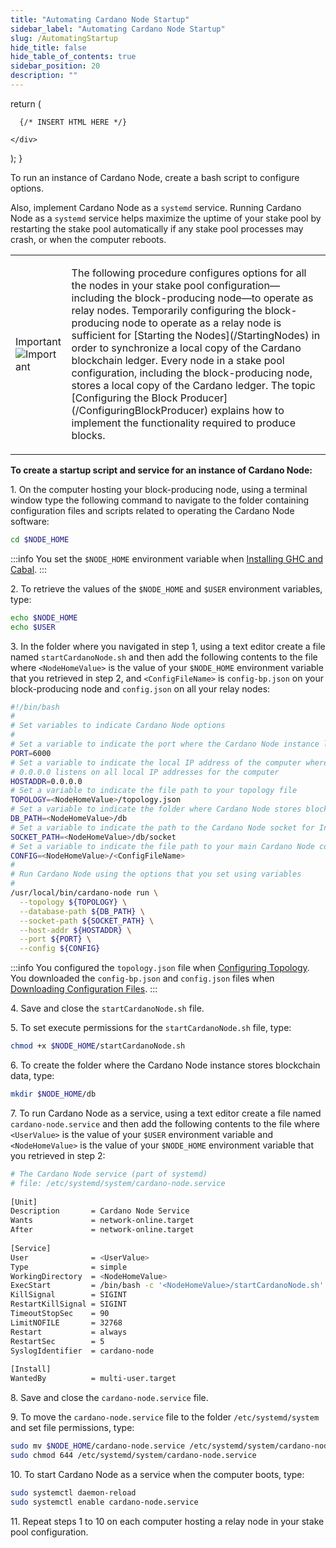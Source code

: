 ```yaml
---
title: "Automating Cardano Node Startup"
sidebar_label: "Automating Cardano Node Startup"
slug: /AutomatingStartup
hide_title: false
hide_table_of_contents: true
sidebar_position: 20
description: ""
---
```



  return (
    <div>

      {/* INSERT HTML HERE */}

    </div>
  );
}

<!-- <HTMLContent /> -->

To run an instance of Cardano Node, create a bash script to configure options.

Also, implement Cardano Node as a `systemd` service. Running Cardano Node as a `systemd` service helps maximize the uptime of your stake pool by restarting the stake pool automatically if any stake pool processes may crash, or when the computer reboots.

<table class="box">
  <tbody>
    <tr>
      <td class="boxLabel"><p class="boxLabel">Important<br /><img src="img/BoxImportant.png" alt="Important" /></p></td>
      <td class="boxText"><p class="boxText">The following procedure configures options for all the nodes in your stake pool configuration—including the block-producing node—to operate as relay nodes. Temporarily configuring the block-producing node to operate as a relay node is sufficient for [Starting the Nodes](/StartingNodes) in order to synchronize a local copy of the Cardano blockchain ledger. Every node in a stake pool configuration, including the block-producing node, stores a local copy of the Cardano ledger. The topic [Configuring the Block Producer](/ConfiguringBlockProducer) explains how to implement the functionality required to produce blocks.</p></td>
    </tr>
  </tbody>
</table>

**To create a startup script and service for an instance of Cardano Node:**

1\. On the computer hosting your block-producing node, using a terminal window type the following command to navigate to the folder containing configuration files and scripts related to operating the Cardano Node software:
```bash
cd $NODE_HOME
```

:::info
You set the `$NODE_HOME` environment variable when [Installing GHC and Cabal](/GHC).
:::

2\. To retrieve the values of the `$NODE_HOME` and `$USER` environment variables, type:
```bash
echo $NODE_HOME
echo $USER
```

3\. In the folder where you navigated in step 1, using a text editor create a file named `startCardanoNode.sh` and then add the following contents to the file where `<NodeHomeValue>` is the value of your `$NODE_HOME` environment variable that you retrieved in step 2, and `<ConfigFileName>` is `config-bp.json` on your block-producing node and `config.json` on all your relay nodes:
```bash
#!/bin/bash
#
# Set variables to indicate Cardano Node options
#
# Set a variable to indicate the port where the Cardano Node instance listens
PORT=6000
# Set a variable to indicate the local IP address of the computer where Cardano Node runs
# 0.0.0.0 listens on all local IP addresses for the computer
HOSTADDR=0.0.0.0
# Set a variable to indicate the file path to your topology file
TOPOLOGY=<NodeHomeValue>/topology.json
# Set a variable to indicate the folder where Cardano Node stores blockchain ledger data
DB_PATH=<NodeHomeValue>/db
# Set a variable to indicate the path to the Cardano Node socket for Inter-process communication (IPC)
SOCKET_PATH=<NodeHomeValue>/db/socket
# Set a variable to indicate the file path to your main Cardano Node configuration file
CONFIG=<NodeHomeValue>/<ConfigFileName>
#
# Run Cardano Node using the options that you set using variables
#
/usr/local/bin/cardano-node run \
  --topology ${TOPOLOGY} \
  --database-path ${DB_PATH} \
  --socket-path ${SOCKET_PATH} \
  --host-addr ${HOSTADDR} \
  --port ${PORT} \
  --config ${CONFIG}
```

:::info
You configured the `topology.json` file when [Configuring Topology](/ConfiguringTopology). You downloaded the `config-bp.json` and `config.json` files when [Downloading Configuration Files](/ConfigurationFiles).
:::

4\. Save and close the `startCardanoNode.sh` file.

5\. To set execute permissions for the `startCardanoNode.sh` file, type:
```bash
chmod +x $NODE_HOME/startCardanoNode.sh
```

6\. To create the folder where the Cardano Node instance stores blockchain data, type:
```bash
mkdir $NODE_HOME/db
```

7\. To run Cardano Node as a service, using a text editor create a file named `cardano-node.service` and then add the following contents to the file where `<UserValue>` is the value of your `$USER` environment variable and `<NodeHomeValue>` is the value of your `$NODE_HOME` environment variable that you retrieved in step 2:
```bash
# The Cardano Node service (part of systemd)
# file: /etc/systemd/system/cardano-node.service  
  
[Unit]
Description       = Cardano Node Service
Wants             = network-online.target
After             = network-online.target  
  
[Service]
User              = <UserValue>
Type              = simple
WorkingDirectory  = <NodeHomeValue>
ExecStart         = /bin/bash -c '<NodeHomeValue>/startCardanoNode.sh'
KillSignal        = SIGINT
RestartKillSignal = SIGINT
TimeoutStopSec    = 90
LimitNOFILE       = 32768
Restart           = always
RestartSec        = 5
SyslogIdentifier  = cardano-node  
  
[Install]
WantedBy          = multi-user.target
```

8\. Save and close the `cardano-node.service` file.

9\. To move the `cardano-node.service` file to the folder `/etc/systemd/system` and set file permissions, type:
```bash
sudo mv $NODE_HOME/cardano-node.service /etc/systemd/system/cardano-node.service
sudo chmod 644 /etc/systemd/system/cardano-node.service
```

10\. To start Cardano Node as a service when the computer boots, type:
```bash
sudo systemctl daemon-reload
sudo systemctl enable cardano-node.service
```

11\. Repeat steps 1 to 10 on each computer hosting a relay node in your stake pool configuration.

